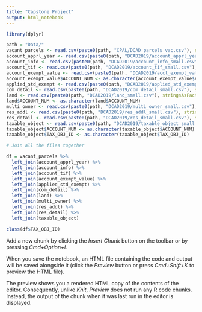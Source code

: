 ```yaml
---
title: "Capstone Project"
output: html_notebook
---
```


```r
library(dplyr)
```


```r
path = "Data/"
vacant_parcels <- read.csv(paste0(path, "CPAL/DCAD_parcels_vac.csv"), stringsAsFactors = F)
account_apprl_year <- read.csv(paste0(path, "DCAD2019/account_apprl_year_small.csv"), stringsAsFactors = F)
account_info <- read.csv(paste0(path, "DCAD2019/account_info_small.csv"), stringsAsFactors = F)
account_tif <- read.csv(paste0(path, "DCAD2019/account_tif_small.csv"), stringsAsFactors = F)
account_exempt_value <- read.csv(paste0(path, "DCAD2019/acct_exempt_value_small.csv"), stringsAsFactors = F)
account_exempt_value$ACCOUNT_NUM <- as.character(account_exempt_value$ACCOUNT_NUM)
applied_std_exempt <- read.csv(paste0(path, "DCAD2019/applied_std_exempt_small.csv"), stringsAsFactors = F)
com_detail <- read.csv(paste0(path, "DCAD2019/com_detail_small.csv"), stringsAsFactors = F)
land <- read.csv(paste0(path, "DCAD2019/land_small.csv"), stringsAsFactors = F)
land$ACCOUNT_NUM <- as.character(land$ACCOUNT_NUM)
multi_owner <- read.csv(paste0(path, "DCAD2019/multi_owner_small.csv"), stringsAsFactors = F)
res_addl <- read.csv(paste0(path, "DCAD2019/res_addl_small.csv"), stringsAsFactors = F)
res_detail <- read.csv(paste0(path, "DCAD2019/res_detail_small.csv"), stringsAsFactors = F)
taxable_object <- read.csv(paste0(path, "DCAD2019/taxable_object_small.csv"), stringsAsFactors = F)
taxable_object$ACCOUNT_NUM <- as.character(taxable_object$ACCOUNT_NUM)
taxable_object$TAX_OBJ_ID <- as.character(taxable_object$TAX_OBJ_ID)
```

```r
# Join all the files together

df = vacant_parcels %>%
  left_join(account_apprl_year) %>%
  left_join(account_info) %>%
  left_join(account_tif) %>%
  left_join(account_exempt_value) %>%
  left_join(applied_std_exempt) %>%
  left_join(com_detail) %>%
  left_join(land) %>%
  left_join(multi_owner) %>%
  left_join(res_addl) %>%
  left_join(res_detail) %>%
  left_join(taxable_object)

```

```r
class(df$TAX_OBJ_ID)
```

Add a new chunk by clicking the *Insert Chunk* button on the toolbar or by pressing *Cmd+Option+I*.

When you save the notebook, an HTML file containing the code and output will be saved alongside it (click the *Preview* button or press *Cmd+Shift+K* to preview the HTML file). 

The preview shows you a rendered HTML copy of the contents of the editor. Consequently, unlike *Knit*, *Preview* does not run any R code chunks. Instead, the output of the chunk when it was last run in the editor is displayed.


